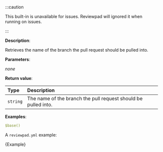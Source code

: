
:::caution

This built-in is unavailable for issues. Reviewpad will ignored it when running on issues.

:::

**Description**:

Retrieves the name of the branch the pull request should be pulled into.

**Parameters**:

_none_

**Return value**:

| Type     | Description                                                    |
| :------- | :------------------------------------------------------------- |
| `string` | The name of the branch the pull request should be pulled into. |

**Examples**:

```yml
$base()
```

A `reviewpad.yml` example:

<CodeBlock language="yml" title="reviewpad.yml">{Example}</CodeBlock>
